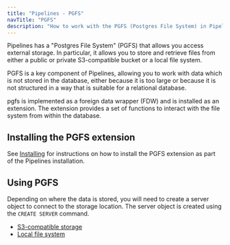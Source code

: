 ```yaml
---
title: "Pipelines - PGFS"
navTitle: "PGFS"
description: "How to work with the PGFS (Postgres File System) in Pipelines."
---
```


Pipelines has a "Postgres File System" (PGFS) that allows you access external storage. In particular, it allows you to store and retrieve files from either a public or private S3-compatible bucket or a local file system.

PGFS is a key component of Pipelines, allowing you to work with data which is not stored in the database, either because it is too large or because it is not structured in a way that is suitable for a relational database.

pgfs is implemented as a foreign data wrapper (FDW) and is installed as an extension. The extension provides a set of functions to interact with the file system from within the database.

## Installing the PGFS extension

See [Installing](../installing) for instructions on how to install the PGFS extension as part of the Pipelines installation.

## Using PGFS

Depending on where the data is stored, you will need to create a server object to connect to the storage location. The server object is created using the `CREATE SERVER` command.

- [S3-compatible storage](s3)
- [Local file system](local)
